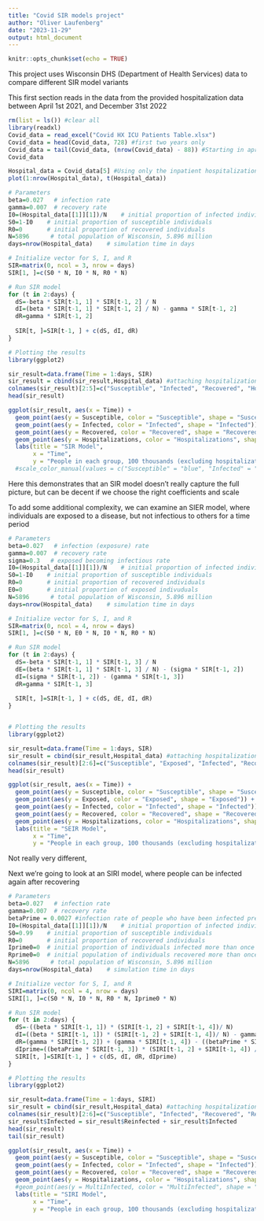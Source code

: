 ---
title: "Covid SIR models project"
author: "Oliver Laufenberg"
date: "2023-11-29"
output: html_document
---

```{r setup, include=FALSE}
knitr::opts_chunk$set(echo = TRUE)
```
This project uses Wisconsin DHS (Department of Health Services) data to compare different SIR model variants

This first section reads in the data from the provided hospitalization data between April 1st 2021, and December 31st 2022
```{r}
rm(list = ls()) #clear all
library(readxl)
Covid_data = read_excel("Covid HX ICU Patients Table.xlsx")
Covid_data = head(Covid_data, 728) #first two years only
Covid_data = tail(Covid_data, (nrow(Covid_data) - 88)) #Starting in april, 88 days after the start of the year, the data was weird before then
Covid_data

Hospital_data = Covid_data[5] #Using only the inpatient hospitalizations
plot(1:nrow(Hospital_data), t(Hospital_data))

```


```{r}
# Parameters
beta=0.027   # infection rate
gamma=0.007  # recovery rate
I0=(Hospital_data[[1]][1])/N    # initial proportion of infected individuals
S0=1-I0    # initial proportion of susceptible individuals
R0=0       # initial proportion of recovered individuals
N=5896      # total population of Wisconsin, 5.896 million
days=nrow(Hospital_data)    # simulation time in days

# Initialize vector for S, I, and R
SIR=matrix(0, ncol = 3, nrow = days)
SIR[1, ]=c(S0 * N, I0 * N, R0 * N)

# Run SIR model
for (t in 2:days) {
  dS=-beta * SIR[t-1, 1] * SIR[t-1, 2] / N
  dI=(beta * SIR[t-1, 1] * SIR[t-1, 2] / N) - gamma * SIR[t-1, 2]
  dR=gamma * SIR[t-1, 2]
  
  SIR[t, ]=SIR[t-1, ] + c(dS, dI, dR)
}

# Plotting the results
library(ggplot2)

sir_result=data.frame(Time = 1:days, SIR)
sir_result = cbind(sir_result,Hospital_data) #attaching hospitalization data to plot against model
colnames(sir_result)[2:5]=c("Susceptible", "Infected", "Recovered", "Hospitalizations")
head(sir_result)

ggplot(sir_result, aes(x = Time)) +
  geom_point(aes(y = Susceptible, color = "Susceptible", shape = "Susceptible")) +
  geom_point(aes(y = Infected, color = "Infected", shape = "Infected")) +
  geom_point(aes(y = Recovered, color = "Recovered", shape = "Recovered")) +
  geom_point(aes(y = Hospitalizations, color = "Hospitalizations", shape = "Hospitalizations")) +
  labs(title = "SIR Model",
       x = "Time",
       y = "People in each group, 100 thousands (excluding hospitalizations)")
  #scale_color_manual(values = c("Susceptible" = "blue", "Infected" = "red", "Recovered" = "green"))


```
Here this demonstrates that an SIR model doesn't really capture the full picture, but can be decent if we choose the right coefficients and scale

To add some additional complexity, we can examine an SIER model, where individuals are exposed to a disease, but not infectious to others for a time period
```{r}
# Parameters
beta=0.027   # infection (exposure) rate
gamma=0.007  # recovery rate
sigma=0.3   # exposed becoming infectious rate
I0=(Hospital_data[[1]][1])/N    # initial proportion of infected individuals
S0=1-I0    # initial proportion of susceptible individuals
R0=0       # initial proportion of recovered individuals
E0=0       # initial proportion of exposed indivuduals
N=5896      # total population of Wisconsin, 5.896 million
days=nrow(Hospital_data)    # simulation time in days

# Initialize vector for S, I, and R
SIR=matrix(0, ncol = 4, nrow = days)
SIR[1, ]=c(S0 * N, E0 * N, I0 * N, R0 * N)

# Run SIR model
for (t in 2:days) {
  dS=-beta * SIR[t-1, 1] * SIR[t-1, 3] / N
  dE=(beta * SIR[t-1, 1] * SIR[t-1, 3] / N) - (sigma * SIR[t-1, 2])
  dI=(sigma * SIR[t-1, 2]) - (gamma * SIR[t-1, 3])
  dR=gamma * SIR[t-1, 3]
  
  SIR[t, ]=SIR[t-1, ] + c(dS, dE, dI, dR)
}


# Plotting the results
library(ggplot2)

sir_result=data.frame(Time = 1:days, SIR)
sir_result = cbind(sir_result,Hospital_data) #attaching hospitalization data to plot against model
colnames(sir_result)[2:6]=c("Susceptible", "Exposed", "Infected", "Recovered", "Hospitalizations")
head(sir_result)

ggplot(sir_result, aes(x = Time)) +
  geom_point(aes(y = Susceptible, color = "Susceptible", shape = "Susceptible")) +
  geom_point(aes(y = Exposed, color = "Exposed", shape = "Exposed")) + 
  geom_point(aes(y = Infected, color = "Infected", shape = "Infected")) +
  geom_point(aes(y = Recovered, color = "Recovered", shape = "Recovered")) +
  geom_point(aes(y = Hospitalizations, color = "Hospitalizations", shape = "Hospitalizations")) +
  labs(title = "SEIR Model",
       x = "Time",
       y = "People in each group, 100 thousands (excluding hospitalizations)")


```
Not really very different, 


Next we're going to look at an SIRI model, where people can be infected again after recovering
```{r}
# Parameters
beta=0.027   # infection rate
gamma=0.007  # recovery rate
betaPrime = 0.0027 #infection rate of people who have been infected previously
I0=(Hospital_data[[1]][1])/N    # initial proportion of infected individuals
S0=0.99    # initial proportion of susceptible individuals
R0=0       # initial proportion of recovered individuals
Iprime0=0  # initial proportion of individuals infected more than once
Rprime0=0  # initial population of individuals recovered more than once
N=5896      # total population of Wisconsin, 5.896 million
days=nrow(Hospital_data)    # simulation time in days

# Initialize vector for S, I, and R
SIRI=matrix(0, ncol = 4, nrow = days)
SIRI[1, ]=c(S0 * N, I0 * N, R0 * N, Iprime0 * N)

# Run SIR model
for (t in 2:days) {
  dS=-((beta * SIRI[t-1, 1]) * (SIRI[t-1, 2] + SIRI[t-1, 4])/ N)
  dI=((beta * SIRI[t-1, 1]) * (SIRI[t-1, 2] + SIRI[t-1, 4])/ N) - gamma * SIRI[t-1, 2]
  dR=(gamma * SIRI[t-1, 2]) + (gamma * SIRI[t-1, 4]) - ((betaPrime * SIRI[t-1, 3]) * (SIRI[t-1, 2] + SIRI[t-1, 4]) / N)
  dIprime=((betaPrime * SIRI[t-1, 3]) * (SIRI[t-1, 2] + SIRI[t-1, 4]) / N) - gamma * SIRI[t-1, 4]
  SIRI[t, ]=SIRI[t-1, ] + c(dS, dI, dR, dIprime)
}

# Plotting the results
library(ggplot2)

sir_result=data.frame(Time = 1:days, SIRI)
sir_result = cbind(sir_result,Hospital_data) #attaching hospitalization data to plot against model
colnames(sir_result)[2:6]=c("Susceptible", "Infected", "Recovered", "Reinfected", "Hospitalizations")
sir_result$Infected = sir_result$Reinfected + sir_result$Infected
head(sir_result)
tail(sir_result)

ggplot(sir_result, aes(x = Time)) +
  geom_point(aes(y = Susceptible, color = "Susceptible", shape = "Susceptible")) +
  geom_point(aes(y = Infected, color = "Infected", shape = "Infected")) +
  geom_point(aes(y = Recovered, color = "Recovered", shape = "Recovered")) +
  geom_point(aes(y = Hospitalizations, color = "Hospitalizations", shape = "Hospitalizations")) +
  #geom_point(aes(y = MultiInfected, color = "MultiInfected", shape = "MultiInfected")) +
  labs(title = "SIRI Model",
       x = "Time",
       y = "People in each group, 100 thousands (excluding hospitalizations)")


```

